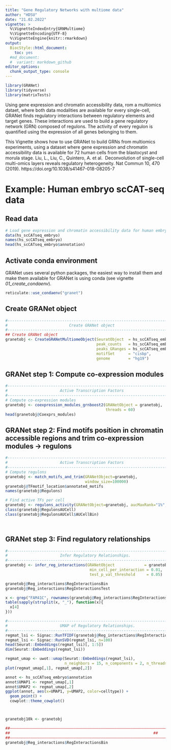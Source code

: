 ```yaml
---
title: "Gene Regulatory Networks with multiome data"
author: "HDSU"
date: "21.02.2022"
vignette: >
  %\VignetteIndexEntry{GRNMultiome}
  %\VignetteEncoding{UTF-8}  
  %\VignetteEngine{knitr::rmarkdown}
output:
  BiocStyle::html_document:
    toc: yes
  #md_document:
  #  variant: markdown_github
editor_options: 
  chunk_output_type: console
---
```


  
```r
library(GRANet)
library(tidyverse)
library(matrixTests)

```

Using gene expression and chromatin accessibility data, rom a multiomics dataet, 
where both data modalities are available for every single-cell,
GRANet finds regulatory interactions between regulatory elements and target genes.
These interactions are used to build a gene regulatory network (GRN) composed of regulons.
The activity of every regulon is quantified using the expression of all genes belonging to them.

This Vignette shows how to use GRANet to build GRNs from multiomics experiments,
using a dataset where gene expression and chromatin accessibility data is available 
for 72 human cells from the blastocyst and morula stage.
Liu, L., Liu, C., Quintero, A. et al. 
Deconvolution of single-cell multi-omics layers reveals regulatory heterogeneity.
Nat Commun 10, 470 (2019). https://doi.org/10.1038/s41467-018-08205-7


# Example: Human embryo scCAT-seq data

## Read data

```r
# Load gene expression and chromatin accessibility data for human embryo cells:
data(hs_scCATseq_embryo)
names(hs_scCATseq_embryo)
head(hs_scCATseq_embryo$annotation)

```

## Activate conda environment 

GRANet uses several python packages, the easiest way to install them and make them available for GRANet is using conda (see vignette _01_create_condaenv_).

```r
reticulate::use_condaenv("granet")
```

## Create GRANet object

```r
#------------------------------------------------------------------------------#
#                           Create GRANet object                               #
#------------------------------------------------------------------------------#
## Create GRANet object
granetobj <- CreateGRANetMultiomeObject(SeuratObject  = hs_scCATseq_embryo$seuratobj,
                                        peak_counts   = hs_scCATseq_embryo$peak_counts,
                                        peaks_GRanges = hs_scCATseq_embryo$peaks_ranges,
                                        motifSet      = "cisbp",
                                        genome        = "hg19")

```


## GRANet step 1: Compute co-expression modules

```r
#------------------------------------------------------------------------------#
#                       Active Transcription Factors                           #
#------------------------------------------------------------------------------#
# Compute co-expression modules
granetobj <- coexpression_modules_grnboost2(GRANetObject = granetobj,
                                            threads = 60)
head(granetobj@Coexprs_modules)

```


## GRANet step 2: Find motifs position in chromatin accessible regions and trim co-expression modules -> regulons

```r
#------------------------------------------------------------------------------#
#                       Active Transcription Factors                           #
#------------------------------------------------------------------------------#
# Compute regulons
granetobj <- match_motifs_and_trim(GRANetObject=granetobj,
                                   window_size=100000)
granetobj@TFmotif_location$annotated_motifs
names(granetobj@Regulons)

# Find active TFs per cell
granetobj <- regulons_activity(GRANetObject=granetobj, aucMaxRank="1%", threads=50)
class(granetobj@RegulonsAUCell)
class(granetobj@RegulonsAUCell$AUCellBin)




```

## GRANet step 3: Find regulatory relationships


```r
#------------------------------------------------------------------------------#
#                       Infer Regulatory Relationships.                        #
#------------------------------------------------------------------------------#
granetobj <- infer_reg_interactions(GRANetObject             = granetobj,
                                     min_cell_per_interaction = 0.01,
                                     test_p_val_threshold     = 0.05)

granetobj@Reg_interactions$RegInteractionsBin
granetobj@Reg_interactions$RegInteractionsTest

x <- grep("FAM41C", rownames(granetobj@Reg_interactions$RegInteractionsBin), value = T)
table(sapply(strsplit(x, "_"), function(x){
  x[4]
}))


```



```r
#------------------------------------------------------------------------------#
#                       UMAP of Regulatory Relationships.                      #
#------------------------------------------------------------------------------#
regmat_lsi <- Signac::RunTFIDF(granetobj@Reg_interactions$RegInteractionsBin)
regmat_lsi <- Signac::RunSVD(regmat_lsi, n=100)
head(Seurat::Embeddings(regmat_lsi)[, 1:5])
dim(Seurat::Embeddings(regmat_lsi))

regmat_umap <- uwot::umap(Seurat::Embeddings(regmat_lsi),
                          n_neighbors = 15, n_components = 2, n_threads = 25)
plot(regmat_umap[,1], regmat_umap[,2])

annot <- hs_scCATseq_embryo$annotation
annot$UMAP1 <- regmat_umap[,1]
annot$UMAP2 <- regmat_umap[,2]
ggplot(annot, aes(x=UMAP1, y=UMAP2, color=celltype)) +
  geom_point() +
  cowplot::theme_cowplot()



granetobj10k <- granetobj
```



```r
##––––––––––––––––––––––––––––––––––––––––––––––––––––––––––––––––––––––––––––##
##                                                               ##
##––––––––––––––––––––––––––––––––––––––––––––––––––––––––––––––––––––––––––––##
granetobj@Reg_interactions$RegInteractionsBin


```



